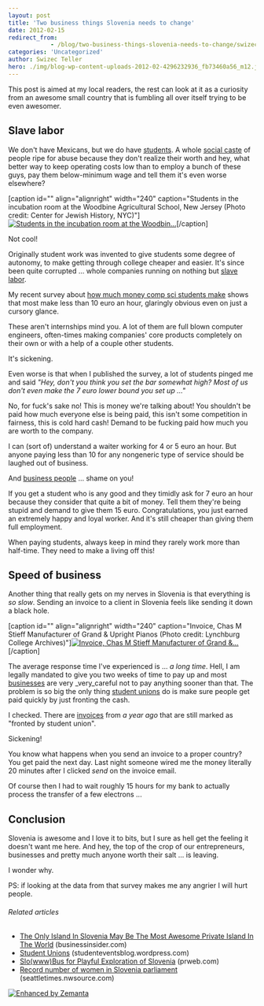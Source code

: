 ```yaml
---
layout: post
title: 'Two business things Slovenia needs to change'
date: 2012-02-15
redirect_from: 
            - /blog/two-business-things-slovenia-needs-to-change/swizec/3668
categories: 'Uncategorized'
author: Swizec Teller
hero: ./img/blog-wp-content-uploads-2012-02-4296232936_fb73460a56_m12.jpg
---
```

This post is aimed at my local readers, the rest can look at it as a curiosity from an awesome small country that is fumbling all over itself trying to be even awesomer.

## Slave labor

We don't have Mexicans, but we do have [students](http://en.wikipedia.org/wiki/Student "Student"). A whole [social caste](http://en.wikipedia.org/wiki/Caste "Caste") of people ripe for abuse because they don't realize their worth and hey, what better way to keep operating costs low than to employ a bunch of these guys, pay them below-minimum wage and tell them it's even worse elsewhere?



\[caption id="" align="alignright" width="240" caption="Students in the incubation room at the Woodbine Agricultural School, New Jersey (Photo credit: Center for Jewish History, NYC)"][![Students in the incubation room at the Woodbin...](./img/blog-wp-content-uploads-2012-02-4296232936_fb73460a56_m12.jpg "Students in the incubation room at the Woodbin...")](http://www.flickr.com/photos/36988361@N08/4296232936)\[/caption]



Not cool!



Originally student work was invented to give students some degree of autonomy, to make getting through college cheaper and easier. It's since been quite corrupted ... whole companies running on nothing but [slave labor](http://en.wikipedia.org/wiki/Slavery "Slavery").



My recent survey about [how much money comp sci students make](http://swiz.ec/yhzzr7) shows that most make less than 10 euro an hour, glaringly obvious even on just a cursory glance.



These aren't internships mind you. A lot of them are full blown computer engineers, often-times making companies' core products completely on their own or with a help of a couple other students.



It's sickening.



Even worse is that when I published the survey, a lot of students pinged me and said _"Hey, don't you think you set the bar somewhat high? Most of us don't even make the 7 euro lower bound you set up ..."_



No, for fuck's sake no! This is money we're talking about! You shouldn't be paid how much everyone else is being paid, this isn't some competition in fairness, this is cold hard cash! Demand to be fucking paid how much you are worth to the company.



I can (sort of) understand a waiter working for 4 or 5 euro an hour. But anyone paying less than 10 for any nongeneric type of service should be laughed out of business.



And [business people](http://en.wikipedia.org/wiki/Businessperson "Businessperson") ... shame on you!



If you get a student who is any good and they timidly ask for 7 euro an hour because they consider that quite a bit of money. Tell them they're being stupid and demand to give them 15 euro. Congratulations, you just earned an extremely happy and loyal worker. And it's still cheaper than giving them full employment.



When paying students, always keep in mind they rarely work more than half-time. They need to make a living off this!

## Speed of business

Another thing that really gets on my nerves in Slovenia is that everything is _so slow_. Sending an invoice to a client in Slovenia feels like sending it down a black hole.



\[caption id="" align="alignright" width="240" caption="Invoice, Chas M Stieff Manufacturer of Grand & Upright Pianos (Photo credit: Lynchburg College Archives)"][![Invoice, Chas M Stieff Manufacturer of Grand &...](./img/blog-wp-content-uploads-2012-02-2342478549_6175f46fd8_m13.jpg "Invoice, Chas M Stieff Manufacturer of Grand &...")](http://www.flickr.com/photos/24549021@N08/2342478549)\[/caption]



The average response time I've experienced is ... _a long time_. Hell, I am legally mandated to give you two weeks of time to pay up and most [businesses](http://en.wikipedia.org/wiki/Business "Business") are very _very_careful not to pay anything sooner than that. The problem is so big the only thing [student unions](http://en.wikipedia.org/wiki/Students%27_union "Students' union") do is make sure people get paid quickly by just fronting the cash.



I checked. There are [invoices](http://en.wikipedia.org/wiki/Invoice "Invoice") from _a year ago_ that are still marked as "fronted by student union".



Sickening!



You know what happens when you send an invoice to a proper country? You get paid the next day. Last night someone wired me the money literally 20 minutes after I clicked _send_ on the invoice email.



Of course then I had to wait roughly 15 hours for my bank to actually process the transfer of a few electrons ...

## Conclusion

Slovenia is awesome and I love it to bits, but I sure as hell get the feeling it doesn't want me here. And hey, the top of the crop of our entrepreneurs, businesses and pretty much anyone worth their salt ... is leaving.



I wonder why.



PS: if looking at the data from that survey makes me any angrier I will hurt people.

###### Related articles

- [The Only Island In Slovenia May Be The Most Awesome Private Island In The World](http://www.businessinsider.com/the-only-island-in-slovenia-may-be-the-most-awesome-private-island-in-the-world-2012-2) (businessinsider.com)
- [Student Unions](http://studenteventsblog.wordpress.com/2012/02/06/student-unions/) (studenteventsblog.wordpress.com)
- [Slo(www)Bus for Playful Exploration of Slovenia](http://www.prweb.com/releases/2011/7/prweb8649378.htm) (prweb.com)
- [Record number of women in Slovenia parliament](http://seattletimes.nwsource.com/html/nationworld/2016937139_apeusloveniawomenmps.html?syndication=rss) (seattletimes.nwsource.com)

[![Enhanced by Zemanta](http://img.zemanta.com/zemified_e.png?x-id=51092f8d-c661-4e48-aea8-c95c26dac146)](http://www.zemanta.com/ "Enhanced by Zemanta")